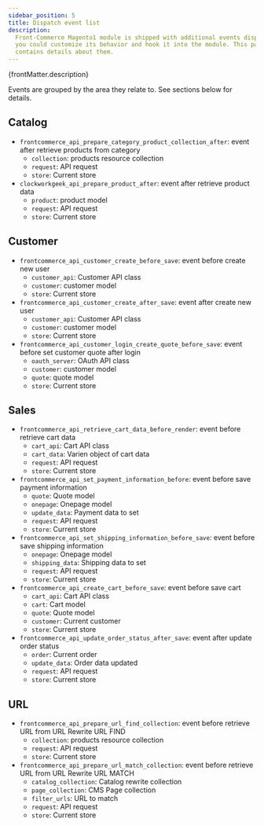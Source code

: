```yaml
---
sidebar_position: 5
title: Dispatch event list
description:
  Front-Commerce Magento1 module is shipped with additional events dispatched so
  you could customize its behavior and hook it into the module. This page
  contains details about them.
---
```


<p>{frontMatter.description}</p>

Events are grouped by the area they relate to. See sections below for details.

## Catalog

- `frontcommerce_api_prepare_category_product_collection_after`: event after
  retrieve products from category
  - `collection`: products resource collection
  - `request`: API request
  - `store`: Current store
- `clockworkgeek_api_prepare_product_after`: event after retrieve product data
  - `product`: product model
  - `request`: API request
  - `store`: Current store

## Customer

- `frontcommerce_api_customer_create_before_save`: event before create new user
  - `customer_api`: Customer API class
  - `customer`: customer model
  - `store`: Current store
- `frontcommerce_api_customer_create_after_save`: event after create new user
  - `customer_api`: Customer API class
  - `customer`: customer model
  - `store`: Current store
- `frontcommerce_api_customer_login_create_quote_before_save`: event before set
  customer quote after login
  - `oauth_server`: OAuth API class
  - `customer`: customer model
  - `quote`: quote model
  - `store`: Current store

## Sales

- `frontcommerce_api_retrieve_cart_data_before_render`: event before retrieve
  cart data
  - `cart_api`: Cart API class
  - `cart_data`: Varien object of cart data
  - `request`: API request
  - `store`: Current store
- `frontcommerce_api_set_payment_information_before`: event before save payment
  information
  - `quote`: Quote model
  - `onepage`: Onepage model
  - `update_data`: Payment data to set
  - `request`: API request
  - `store`: Current store
- `frontcommerce_api_set_shipping_information_before_save`: event before save
  shipping information
  - `onepage`: Onepage model
  - `shipping_data`: Shipping data to set
  - `request`: API request
  - `store`: Current store
- `frontcommerce_api_create_cart_before_save`: event before save cart
  - `cart_api`: Cart API class
  - `cart`: Cart model
  - `quote`: Quote model
  - `customer`: Current customer
  - `store`: Current store
- `frontcommerce_api_update_order_status_after_save`: event after update order
  status
  - `order`: Current order
  - `update_data`: Order data updated
  - `request`: API request
  - `store`: Current store

## URL

- `frontcommerce_api_prepare_url_find_collection`: event before retrieve URL
  from URL Rewrite URL FIND
  - `collection`: products resource collection
  - `request`: API request
  - `store`: Current store
- `frontcommerce_api_prepare_url_match_collection`: event before retrieve URL
  from URL Rewrite URL MATCH
  - `catalog_collection`: Catalog rewrite collection
  - `page_collection`: CMS Page collection
  - `filter_urls`: URL to match
  - `request`: API request
  - `store`: Current store
